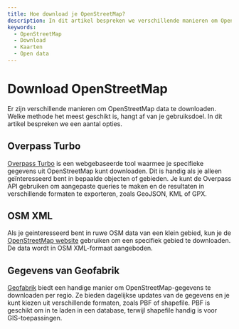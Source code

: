 ```yaml
---
title: Hoe download je OpenStreetMap?
description: In dit artikel bespreken we verschillende manieren om OpenStreetMap data te downloaden.
keywords:
  - OpenStreetMap
  - Download
  - Kaarten
  - Open data
---
```


# Download OpenStreetMap

Er zijn verschillende manieren om OpenStreetMap data te downloaden. Welke methode het meest geschikt is, hangt af van je gebruiksdoel. In dit artikel bespreken we een aantal opties.

## Overpass Turbo
[Overpass Turbo](https://overpass-turbo.eu/) is een webgebaseerde tool waarmee je specifieke gegevens uit OpenStreetMap kunt downloaden. Dit is handig als je alleen geïnteresseerd bent in bepaalde objecten of gebieden. Je kunt de Overpass API gebruiken om aangepaste queries te maken en de resultaten in verschillende formaten te exporteren, zoals GeoJSON, KML of GPX.

## OSM XML
Als je geinteresseerd bent in ruwe OSM data van een klein gebied, kun je de [OpenStreetMap website](https://www.openstreetmap.org/) gebruiken om een specifiek gebied te downloaden. De data wordt in OSM XML-formaat aangeboden.

## Gegevens van Geofabrik
[Geofabrik](https://download.geofabrik.de/) biedt een handige manier om OpenStreetMap-gegevens te downloaden per regio. Ze bieden dagelijkse updates van de gegevens en je kunt kiezen uit verschillende formaten, zoals PBF of shapefile. PBF is geschikt om in te laden in een database, terwijl shapefile handig is voor GIS-toepassingen.
